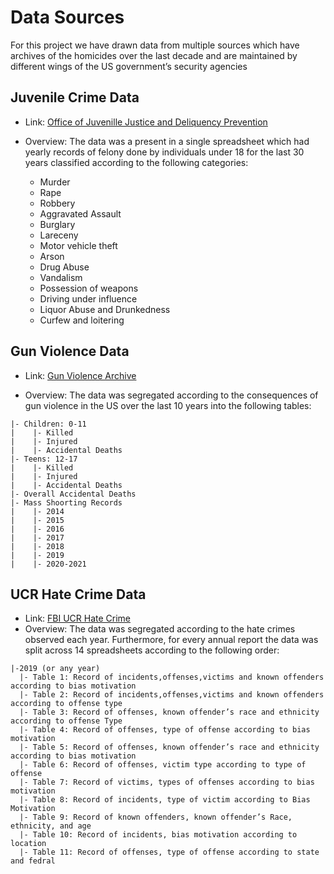 # Data Sources

For this project we have drawn data from multiple sources which have archives of the homicides over the last decade and are maintained by different wings of the US government's security agencies

## Juvenile Crime Data

- Link: [Office of Juvenille Justice and Deliquency Prevention](https://www.ojjdp.gov/ojstatbb/crime/jar.asp)

- Overview: The data was a present in a single spreadsheet which had yearly records of felony done by individuals under 18 for the last 30 years classified according to the following categories:
  - Murder
  - Rape
  - Robbery
  - Aggravated Assault
  - Burglary
  - Lareceny
  - Motor vehicle theft
  - Arson
  - Drug Abuse
  - Vandalism
  - Possession of weapons
  - Driving under influence
  - Liquor Abuse and Drunkedness
  - Curfew and loitering

## Gun Violence Data

- Link: [Gun Violence Archive](https://www.gunviolencearchive.org/reports)

- Overview: The data was segregated according to the consequences of gun violence in the US over the last 10 years into the following tables:

```
|- Children: 0-11
|    |- Killed
|    |- Injured
|    |- Accidental Deaths
|- Teens: 12-17
|    |- Killed
|    |- Injured
|    |- Accidental Deaths
|- Overall Accidental Deaths
|- Mass Shoorting Records
|    |- 2014
|    |- 2015
|    |- 2016
|    |- 2017
|    |- 2018
|    |- 2019
|    |- 2020-2021
```

## UCR Hate Crime Data

- Link: [FBI UCR Hate Crime](https://ucr.fbi.gov/hate-crime)
- Overview: The data was segregated according to the hate crimes observed each year. Furthermore, for every annual report the data was split across 14 spreadsheets according to the following order:

```
|-2019 (or any year)
  |- Table 1: Record of incidents,offenses,victims and known offenders according to bias motivation
  |- Table 2: Record of incidents,offenses,victims and known offenders according to offense type
  |- Table 3: Record of offenses, known offender’s race and ethnicity according to offense Type
  |- Table 4: Record of offenses, type of offense according to bias motivation
  |- Table 5: Record of offenses, known offender’s race and ethnicity according to bias motivation
  |- Table 6: Record of offenses, victim type according to type of offense
  |- Table 7: Record of victims, types of offenses according to bias motivation
  |- Table 8: Record of incidents, type of victim according to Bias Motivation
  |- Table 9: Record of known offenders, known offender’s Race, ethnicity, and age
  |- Table 10: Record of incidents, bias motivation according to location
  |- Table 11: Record of offenses, type of offense according to state and fedral
```
